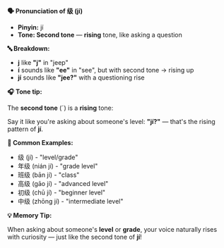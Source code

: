 **🗣️ Pronunciation of 级 (jí)**

- **Pinyin:** jí
- **Tone: Second tone** — **rising** tone, like asking a question

**🔤 Breakdown:**

- **j** like **"j"** in "jeep"
- **í** sounds like **"ee"** in "see", but with second tone → rising up
- **jí** sounds like **"jee?"** with a questioning rise

**🎧 Tone tip:**

The **second tone** (ˊ) is a **rising** tone:

Say it like you're asking about someone's level: **"jí?"** — that's the rising pattern of **jí**.

**📝 Common Examples:**

- 级 (jí) - "level/grade"
- 年级 (nián jí) - "grade level"
- 班级 (bān jí) - "class"
- 高级 (gāo jí) - "advanced level"
- 初级 (chū jí) - "beginner level"
- 中级 (zhōng jí) - "intermediate level"

**💡 Memory Tip:**

When asking about someone's **level** or **grade**, your voice naturally rises with curiosity — just
like the second tone of **jí**!
